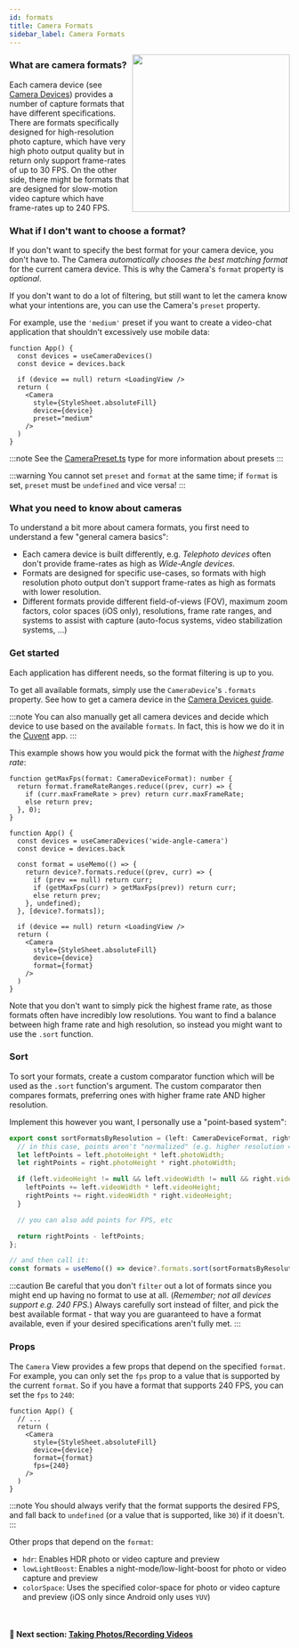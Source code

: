 ```yaml
---
id: formats
title: Camera Formats
sidebar_label: Camera Formats
---
```



<div>
  <img align="right" width="283" src={useBaseUrl("img/example.png")} />
</div>

### What are camera formats?

Each camera device (see [Camera Devices](devices)) provides a number of capture formats that have different specifications. There are formats specifically designed for high-resolution photo capture, which have very high photo output quality but in return only support frame-rates of up to 30 FPS. On the other side, there might be formats that are designed for slow-motion video capture which have frame-rates up to 240 FPS.

### What if I don't want to choose a format?

If you don't want to specify the best format for your camera device, you don't have to. The Camera _automatically chooses the best matching format_ for the current camera device. This is why the Camera's `format` property is _optional_.

If you don't want to do a lot of filtering, but still want to let the camera know what your intentions are, you can use the Camera's `preset` property.

For example, use the `'medium'` preset if you want to create a video-chat application that shouldn't excessively use mobile data:

```tsx
function App() {
  const devices = useCameraDevices()
  const device = devices.back

  if (device == null) return <LoadingView />
  return (
    <Camera
      style={StyleSheet.absoluteFill}
      device={device}
      preset="medium"
    />
  )
}
```

:::note
See the [CameraPreset.ts](https://github.com/cuvent/react-native-vision-camera/blob/main/src/CameraPreset.ts) type for more information about presets
:::

:::warning
You cannot set `preset` and `format` at the same time; if `format` is set, `preset` must be `undefined` and vice versa!
:::

### What you need to know about cameras

To understand a bit more about camera formats, you first need to understand a few "general camera basics":

* Each camera device is built differently, e.g. _Telephoto devices_ often don't provide frame-rates as high as _Wide-Angle devices_.
* Formats are designed for specific use-cases, so formats with high resolution photo output don't support frame-rates as high as formats with lower resolution.
* Different formats provide different field-of-views (FOV), maximum zoom factors, color spaces (iOS only), resolutions, frame rate ranges, and systems to assist with capture (auto-focus systems, video stabilization systems, ...)

### Get started

Each application has different needs, so the format filtering is up to you.

To get all available formats, simply use the `CameraDevice`'s `.formats` property. See how to get a camera device in the [Camera Devices guide](devices).

:::note
You can also manually get all camera devices and decide which device to use based on the available `formats`. In fact, this is how we do it in the [Cuvent](https://cuvent.com) app.
:::

This example shows how you would pick the format with the _highest frame rate_:

```tsx
function getMaxFps(format: CameraDeviceFormat): number {
  return format.frameRateRanges.reduce((prev, curr) => {
    if (curr.maxFrameRate > prev) return curr.maxFrameRate;
    else return prev;
  }, 0);
}

function App() {
  const devices = useCameraDevices('wide-angle-camera')
  const device = devices.back

  const format = useMemo(() => {
    return device?.formats.reduce((prev, curr) => {
      if (prev == null) return curr;
      if (getMaxFps(curr) > getMaxFps(prev)) return curr;
      else return prev;
    }, undefined);
  }, [device?.formats]);

  if (device == null) return <LoadingView />
  return (
    <Camera
      style={StyleSheet.absoluteFill}
      device={device}
      format={format}
    />
  )
}
```

Note that you don't want to simply pick the highest frame rate, as those formats often have incredibly low resolutions. You want to find a balance between high frame rate and high resolution, so instead you might want to use the `.sort` function.

### Sort

To sort your formats, create a custom comparator function which will be used as the `.sort` function's argument. The custom comparator then compares formats, preferring ones with higher frame rate AND higher resolution.

Implement this however you want, I personally use a "point-based system":

```ts
export const sortFormatsByResolution = (left: CameraDeviceFormat, right: CameraDeviceFormat): number => {
  // in this case, points aren't "normalized" (e.g. higher resolution = 1 point, lower resolution = -1 points)
  let leftPoints = left.photoHeight * left.photoWidth;
  let rightPoints = right.photoHeight * right.photoWidth;

  if (left.videoHeight != null && left.videoWidth != null && right.videoHeight != null && right.videoWidth != null) {
    leftPoints += left.videoWidth * left.videoHeight;
    rightPoints += right.videoWidth * right.videoHeight;
  }

  // you can also add points for FPS, etc

  return rightPoints - leftPoints;
};

// and then call it:
const formats = useMemo(() => device?.formats.sort(sortFormatsByResolution), [device?.formats])
```

:::caution
Be careful that you don't `filter` out a lot of formats since you might end up having no format to use at all. (_Remember; not all devices support e.g. 240 FPS._) Always carefully sort instead of filter, and pick the best available format - that way you are guaranteed to have a format available, even if your desired specifications aren't fully met.
:::

### Props

The `Camera` View provides a few props that depend on the specified `format`. For example, you can only set the `fps` prop to a value that is supported by the current `format`. So if you have a format that supports 240 FPS, you can set the `fps` to `240`:

```tsx
function App() {
  // ...
  return (
    <Camera
      style={StyleSheet.absoluteFill}
      device={device}
      format={format}
      fps={240}
    />
  )
}
```

:::note
You should always verify that the format supports the desired FPS, and fall back to `undefined` (or a value that is supported, like `30`) if it doesn't.
:::

Other props that depend on the `format`:

* `hdr`: Enables HDR photo or video capture and preview
* `lowLightBoost`: Enables a night-mode/low-light-boost for photo or video capture and preview
* `colorSpace`: Uses the specified color-space for photo or video capture and preview (iOS only since Android only uses `YUV`)


<br />

#### 🚀 Next section: [Taking Photos/Recording Videos](./capturing)
